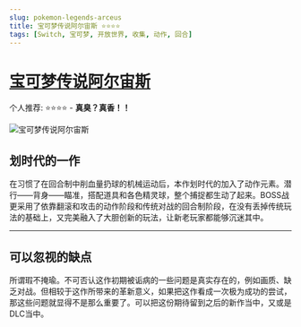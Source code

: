 ```yaml
---
slug: pokemon-legends-arceus
title: 宝可梦传说阿尔宙斯 ⭐️⭐️⭐️⭐️
tags: [Switch, 宝可梦, 开放世界, 收集, 动作, 回合]
---
```


# [宝可梦传说阿尔宙斯](https://www.pokemon.co.jp/ex/legends_arceus/sc/)

个人推荐: ⭐️⭐️⭐️⭐️ - **真臭？真香！！**

![宝可梦传说阿尔宙斯](./pokemon-legends-arceus.jpeg)

<!--truncate-->

## 划时代的一作

在习惯了在回合制中削血量扔球的机械运动后，本作划时代的加入了动作元素。潜行——背身——瞄准，搭配道具和各色精灵球，整个捕捉都生动了起来。BOSS战更采用了依靠翻滚和攻击的动作阶段和传统对战的回合制阶段，在没有丢掉传统玩法的基础上，又完美融入了大胆创新的玩法，让新老玩家都能够沉迷其中。

<ReactPlayer playing loop url={actionVideoUrl} />

---

<ReactPlayer playing loop url={actionVideoUrl2} />

## 可以忽视的缺点

所谓瑕不掩瑜。不可否认这作初期被诟病的一些问题是真实存在的，例如画质、缺乏对战。但相较于这作所带来的革新意义，如果把这作看成一次极为成功的尝试，那这些问题就显得不是那么重要了。可以把这份期待留到之后的新作当中，又或是DLC当中。